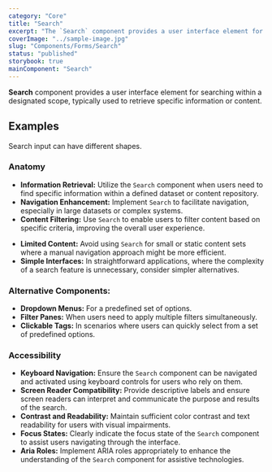 ```yaml
---
category: "Core"
title: "Search"
excerpt: "The `Search` component provides a user interface element for searching within a designated scope, typically used to retrieve specific information or content."
coverImage: "../sample-image.jpg"
slug: "Components/Forms/Search"
status: "published"
storybook: true
mainComponent: "Search"
---
```


**Search** component provides a user interface element for searching within a designated scope, typically used to retrieve specific information or content.

## Examples

Search input can have different shapes.

<FigmaImage url="https://www.figma.com/file/h0OBnVRCmPzMmCpYIYsj8H/Bridge-Documentation?node-id=549%3A2501" />

### Anatomy

<FigmaImage url="https://www.figma.com/file/h0OBnVRCmPzMmCpYIYsj8H/Bridge-Documentation?node-id=549%3A2686" />

<DoUse>

- **Information Retrieval:** Utilize the `Search` component when users need to find specific information within a defined dataset or content repository.
- **Navigation Enhancement:** Implement `Search` to facilitate navigation, especially in large datasets or complex systems.
- **Content Filtering:** Use `Search` to enable users to filter content based on specific criteria, improving the overall user experience.

</DoUse>

<DoNotUse>

- **Limited Content:** Avoid using `Search` for small or static content sets where a manual navigation approach might be more efficient.
- **Simple Interfaces:** In straightforward applications, where the complexity of a search feature is unnecessary, consider simpler alternatives.

</DoNotUse>

### Alternative Components:

- **Dropdown Menus:** For a predefined set of options.
- **Filter Panes:** When users need to apply multiple filters simultaneously.
- **Clickable Tags:** In scenarios where users can quickly select from a set of predefined options.

### Accessibility

- **Keyboard Navigation:** Ensure the `Search` component can be navigated and activated using keyboard controls for users who rely on them.
- **Screen Reader Compatibility:** Provide descriptive labels and ensure screen readers can interpret and communicate the purpose and results of the search.
- **Contrast and Readability:** Maintain sufficient color contrast and text readability for users with visual impairments.
- **Focus States:** Clearly indicate the focus state of the `Search` component to assist users navigating through the interface.
- **Aria Roles:** Implement ARIA roles appropriately to enhance the understanding of the `Search` component for assistive technologies.
